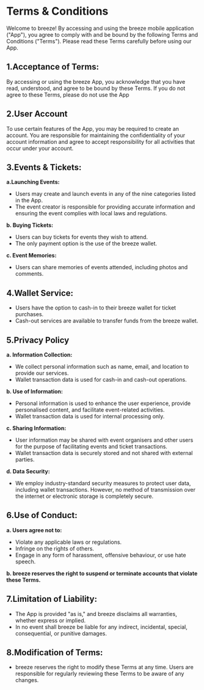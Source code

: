 # Terms & Conditions

Welcome to breeze! By accessing and using the breeze mobile application ("App"), you agree to comply with and be bound by the following Terms and Conditions ("Terms"). Please read these Terms carefully before using our App.

## 1.Acceptance of Terms:

By accessing or using the breeze App, you acknowledge that you have read, understood, and agree to be bound by these Terms. If you do not agree to these Terms, please do not use the App

## 2.User Account

To use certain features of the App, you may be required to create an account. You are responsible for maintaining the confidentiality of your account information and agree to accept responsibility for all activities that occur under your account.

## 3.Events & Tickets:

**a.Launching Events:**

- Users may create and launch events in any of the nine categories listed in the App.
- The event creator is responsible for providing accurate information and ensuring the event complies with local laws and regulations.

**b. Buying Tickets:**

- Users can buy tickets for events they wish to attend.
- The only payment option is the use of the breeze wallet.

**c. Event Memories:**

- Users can share memories of events attended, including photos and comments.

## 4.Wallet Service:

- Users have the option to cash-in to their breeze wallet for ticket purchases.
- Cash-out services are available to transfer funds from the breeze wallet.

## 5.Privacy Policy

**a. Information Collection:**

- We collect personal information such as name, email, and location to provide our services.
- Wallet transaction data is used for cash-in and cash-out operations.

**b. Use of Information:**

- Personal information is used to enhance the user experience, provide personalised content, and facilitate event-related activities.
- Wallet transaction data is used for internal processing only.

**c. Sharing Information:**

- User information may be shared with event organisers and other users for the purpose of facilitating events and ticket transactions.
- Wallet transaction data is securely stored and not shared with external parties.

**d. Data Security:**

- We employ industry-standard security measures to protect user data, including wallet transactions. However, no method of transmission over the internet or electronic storage is completely secure.

## 6.Use of Conduct:

**a. Users agree not to:**

- Violate any applicable laws or regulations.
- Infringe on the rights of others.
- Engage in any form of harassment, offensive behaviour, or use hate speech.

**b. breeze reserves the right to suspend or terminate accounts that violate these Terms.**

## 7.Limitation of Liability:

- The App is provided "as is," and breeze disclaims all warranties, whether express or implied.
- In no event shall breeze be liable for any indirect, incidental, special, consequential, or punitive damages.

## 8.Modification of Terms:

- breeze reserves the right to modify these Terms at any time. Users are responsible for regularly reviewing these Terms to be aware of any changes.
